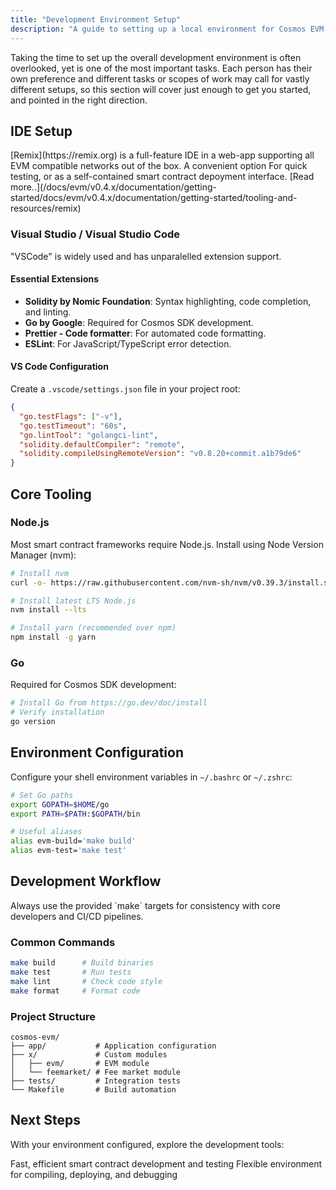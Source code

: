 ```yaml
---
title: "Development Environment Setup"
description: "A guide to setting up a local environment for Cosmos EVM development."
---
```


Taking the time to set up the overall development environment is often overlooked, yet is one of the most important tasks.
Each person has their own preference and different tasks or scopes of work may call for vastly different setups, so this section will cover just enough to get you started, and pointed in the right direction.

## IDE Setup

<Tip>
[Remix](https://remix.org) is a full-feature IDE in a web-app supporting all EVM compatible networks out of the box. A convenient option For quick testing, or as a self-contained smart contract depoyment interface.
[Read more..](/docs/evm/v0.4.x/documentation/getting-started/docs/evm/v0.4.x/documentation/getting-started/tooling-and-resources/remix)
</Tip>


### Visual Studio / Visual Studio Code

"VSCode" is widely used and has unparalelled extension support.

#### Essential Extensions

- **Solidity by Nomic Foundation**: Syntax highlighting, code completion, and linting.
- **Go by Google**: Required for Cosmos SDK development.
- **Prettier - Code formatter**: For automated code formatting.
- **ESLint**: For JavaScript/TypeScript error detection.

#### VS Code Configuration

Create a `.vscode/settings.json` file in your project root:

```json
{
  "go.testFlags": ["-v"],
  "go.testTimeout": "60s",
  "go.lintTool": "golangci-lint",
  "solidity.defaultCompiler": "remote",
  "solidity.compileUsingRemoteVersion": "v0.8.20+commit.a1b79de6"
}
```

## Core Tooling

### Node.js

Most smart contract frameworks require Node.js. Install using Node Version Manager (nvm):

```bash
# Install nvm
curl -o- https://raw.githubusercontent.com/nvm-sh/nvm/v0.39.3/install.sh | bash

# Install latest LTS Node.js
nvm install --lts

# Install yarn (recommended over npm)
npm install -g yarn
```

### Go

Required for Cosmos SDK development:

```bash
# Install Go from https://go.dev/doc/install
# Verify installation
go version
```

## Environment Configuration

Configure your shell environment variables in `~/.bashrc` or `~/.zshrc`:

```bash
# Set Go paths
export GOPATH=$HOME/go
export PATH=$PATH:$GOPATH/bin

# Useful aliases
alias evm-build='make build'
alias evm-test='make test'
```

## Development Workflow

<Note>
Always use the provided `make` targets for consistency with core developers and CI/CD pipelines.
</Note>

### Common Commands

```bash
make build      # Build binaries
make test       # Run tests
make lint       # Check code style
make format     # Format code
```

### Project Structure

```
cosmos-evm/
├── app/           # Application configuration
├── x/             # Custom modules
│   ├── evm/       # EVM module
│   └── feemarket/ # Fee market module
├── tests/         # Integration tests
└── Makefile       # Build automation
```

## Next Steps

With your environment configured, explore the development tools:

<CardGroup cols={2}>
  <Card title="Foundry Guide" href="/docs/evm/v0.4.x/documentation/getting-started/tooling-and-resources/foundry" icon="hammer">
    Fast, efficient smart contract development and testing
  </Card>
  <Card title="Hardhat Guide" href="/docs/evm/v0.4.x/documentation/getting-started/tooling-and-resources/hardhat" icon="wrench">
    Flexible environment for compiling, deploying, and debugging
  </Card>
</CardGroup>
